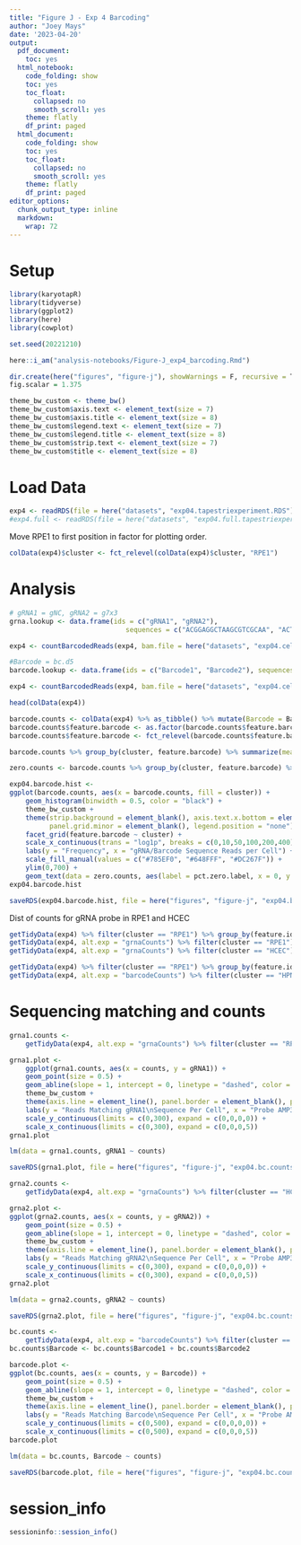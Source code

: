 ```yaml
---
title: "Figure J - Exp 4 Barcoding"
author: "Joey Mays"
date: '2023-04-20'
output:
  pdf_document:
    toc: yes
  html_notebook:
    code_folding: show
    toc: yes
    toc_float:
      collapsed: no
      smooth_scroll: yes
    theme: flatly
    df_print: paged
  html_document:
    code_folding: show
    toc: yes
    toc_float:
      collapsed: no
      smooth_scroll: yes
    theme: flatly
    df_print: paged
editor_options:
  chunk_output_type: inline
  markdown:
    wrap: 72
---
```


# Setup

```r
library(karyotapR)
library(tidyverse)
library(ggplot2)
library(here)
library(cowplot)
```

```r
set.seed(20221210)
```

```r
here::i_am("analysis-notebooks/Figure-J_exp4_barcoding.Rmd")
```

```r
dir.create(here("figures", "figure-j"), showWarnings = F, recursive = T)
fig.scalar = 1.375

theme_bw_custom <- theme_bw()
theme_bw_custom$axis.text <- element_text(size = 7)
theme_bw_custom$axis.title <- element_text(size = 8)
theme_bw_custom$legend.text <- element_text(size = 7)
theme_bw_custom$legend.title <- element_text(size = 8)
theme_bw_custom$strip.text <- element_text(size = 7)
theme_bw_custom$title <- element_text(size = 8)
```

# Load Data

```r
exp4 <- readRDS(file = here("datasets", "exp04.tapestriexperiment.RDS"))
#exp4.full <- readRDS(file = here("datasets", "exp04.full.tapestriexperiment.RDS"))
```

Move RPE1 to first position in factor for plotting order.

```r
colData(exp4)$cluster <- fct_relevel(colData(exp4)$cluster, "RPE1")
```

# Analysis

```r
# gRNA1 = gNC, gRNA2 = g7x3
grna.lookup <- data.frame(ids = c("gRNA1", "gRNA2"),
                             sequences = c("ACGGAGGCTAAGCGTCGCAA", "ACTCTTGCTGTGGCATTTTC"))
```

```r
exp4 <- countBarcodedReads(exp4, bam.file = here("datasets", "exp04.cells.bam"), probe = "grna", barcode.lookup = grna.lookup, max.mismatch = 2, with.indels = F)
```

```r
#Barcode = bc.d5
barcode.lookup <- data.frame(ids = c("Barcode1", "Barcode2"), sequences = c("CGTAGCTAATCTAGCATGCTCACT", "GTTGTCCTTCACGCCTGCGAATTC"))
```

```r
exp4 <- countBarcodedReads(exp4, bam.file = here("datasets", "exp04.cells.bam"), probe = "barcode", barcode.lookup = barcode.lookup, max.mismatch = 2, with.indels = F)
```

```r
head(colData(exp4))
```

```r
barcode.counts <- colData(exp4) %>% as_tibble() %>% mutate(Barcode = Barcode1 + Barcode2) %>% pivot_longer(cols = c("gRNA1", "gRNA2", "Barcode"), names_to = "feature.barcode", values_to = "barcode.counts")
barcode.counts$feature.barcode <- as.factor(barcode.counts$feature.barcode)
barcode.counts$feature.barcode <- fct_relevel(barcode.counts$feature.barcode, "Barcode", after = 2)
```

```r
barcode.counts %>% group_by(cluster, feature.barcode) %>% summarize(mean.feature.counts = round(mean(barcode.counts)))
```

```r
zero.counts <- barcode.counts %>% group_by(cluster, feature.barcode) %>% mutate(zero.counts = barcode.counts == 0) %>% dplyr::count(zero.counts) %>% mutate(pct.zero = round(100*n/sum(n),0)) %>% filter(zero.counts) %>% mutate(pct.zero.label = paste0("Zero: ", pct.zero, "%"))
```

```r
exp04.barcode.hist <- 
ggplot(barcode.counts, aes(x = barcode.counts, fill = cluster)) + 
    geom_histogram(binwidth = 0.5, color = "black") +
    theme_bw_custom + 
    theme(strip.background = element_blank(), axis.text.x.bottom = element_text(angle = 45, hjust = 1), 
          panel.grid.minor = element_blank(), legend.position = "none") +
    facet_grid(feature.barcode ~ cluster) +
    scale_x_continuous(trans = "log1p", breaks = c(0,10,50,100,200,400)) +
    labs(y = "Frequency", x = "gRNA/Barcode Sequence Reads per Cell") +
    scale_fill_manual(values = c("#785EF0", "#648FFF", "#DC267F")) +
    ylim(0,700) +
    geom_text(data = zero.counts, aes(label = pct.zero.label, x = 0, y = Inf), hjust = 0.2, vjust = 1, size = 7/.pt)
exp04.barcode.hist
```

```r
saveRDS(exp04.barcode.hist, file = here("figures", "figure-j", "exp04.barcode.hist.RDS"))
```

Dist of counts for gRNA probe in RPE1 and HCEC

```r
getTidyData(exp4) %>% filter(cluster == "RPE1") %>% group_by(feature.id) %>% summarise(mean(counts), median(counts))
getTidyData(exp4, alt.exp = "grnaCounts") %>% filter(cluster == "RPE1") %>% summarise(mean(counts), median(counts))
getTidyData(exp4, alt.exp = "grnaCounts") %>% filter(cluster == "HCEC") %>% summarise(mean(counts), median(counts))
```

```r
getTidyData(exp4) %>% filter(cluster == "RPE1") %>% group_by(feature.id) %>% summarise(mean(counts), median(counts))
getTidyData(exp4, alt.exp = "barcodeCounts") %>% filter(cluster == "HPNE") %>% summarise(mean(counts), median(counts))
```

# Sequencing matching and counts

```r
grna1.counts <- 
    getTidyData(exp4, alt.exp = "grnaCounts") %>% filter(cluster == "RPE1") %>% select(cell.barcode, counts, gRNA1, total.reads.bc)
```

```r
grna1.plot <- 
    ggplot(grna1.counts, aes(x = counts, y = gRNA1)) +
    geom_point(size = 0.5) +
    geom_abline(slope = 1, intercept = 0, linetype = "dashed", color = "red") +
    theme_bw_custom +
    theme(axis.line = element_line(), panel.border = element_blank(), plot.title = element_text(hjust = 0.5)) +
    labs(y = "Reads Matching gRNA1\nSequence Per Cell", x = "Probe AMP350\nRead Counts per Cell", title = "RPE1") +
    scale_y_continuous(limits = c(0,300), expand = c(0,0,0,0)) +
    scale_x_continuous(limits = c(0,300), expand = c(0,0,0,5))
grna1.plot
```

```r
lm(data = grna1.counts, gRNA1 ~ counts)
```

```r
saveRDS(grna1.plot, file = here("figures", "figure-j", "exp04.bc.counts.rpe1.RDS"))
```

```r
grna2.counts <- 
    getTidyData(exp4, alt.exp = "grnaCounts") %>% filter(cluster == "HCEC") %>% select(cell.barcode, counts, gRNA2, total.reads.bc)
```

```r
grna2.plot <- 
ggplot(grna2.counts, aes(x = counts, y = gRNA2)) +
    geom_point(size = 0.5) +
    geom_abline(slope = 1, intercept = 0, linetype = "dashed", color = "red") +
    theme_bw_custom +
    theme(axis.line = element_line(), panel.border = element_blank(), plot.title = element_text(hjust = 0.5)) +
    labs(y = "Reads Matching gRNA2\nSequence Per Cell", x = "Probe AMP350\nRead Counts per Cell", title = "hCEC") +
    scale_y_continuous(limits = c(0,300), expand = c(0,0,0,0)) +
    scale_x_continuous(limits = c(0,300), expand = c(0,0,0,5))
grna2.plot
```

```r
lm(data = grna2.counts, gRNA2 ~ counts)
```

```r
saveRDS(grna2.plot, file = here("figures", "figure-j", "exp04.bc.counts.hcec.RDS"))
```

```r
bc.counts <- 
    getTidyData(exp4, alt.exp = "barcodeCounts") %>% filter(cluster == "HPNE") %>% select(cell.barcode, counts, Barcode1, Barcode2)
bc.counts$Barcode <- bc.counts$Barcode1 + bc.counts$Barcode2
```

```r
barcode.plot <- 
ggplot(bc.counts, aes(x = counts, y = Barcode)) +
    geom_point(size = 0.5) +
    geom_abline(slope = 1, intercept = 0, linetype = "dashed", color = "red") +
    theme_bw_custom +
    theme(axis.line = element_line(), panel.border = element_blank(), plot.title = element_text(hjust = 0.5)) +
    labs(y = "Reads Matching Barcode\nSequence Per Cell", x = "Probe AMP351\nRead Counts Per Cell", title = "hPNE") +
    scale_y_continuous(limits = c(0,500), expand = c(0,0,0,0)) +
    scale_x_continuous(limits = c(0,500), expand = c(0,0,0,5))
barcode.plot
```

```r
lm(data = bc.counts, Barcode ~ counts)
```

```r
saveRDS(barcode.plot, file = here("figures", "figure-j", "exp04.bc.counts.hpne.RDS"))
```

# session_info

```r
sessioninfo::session_info()
```